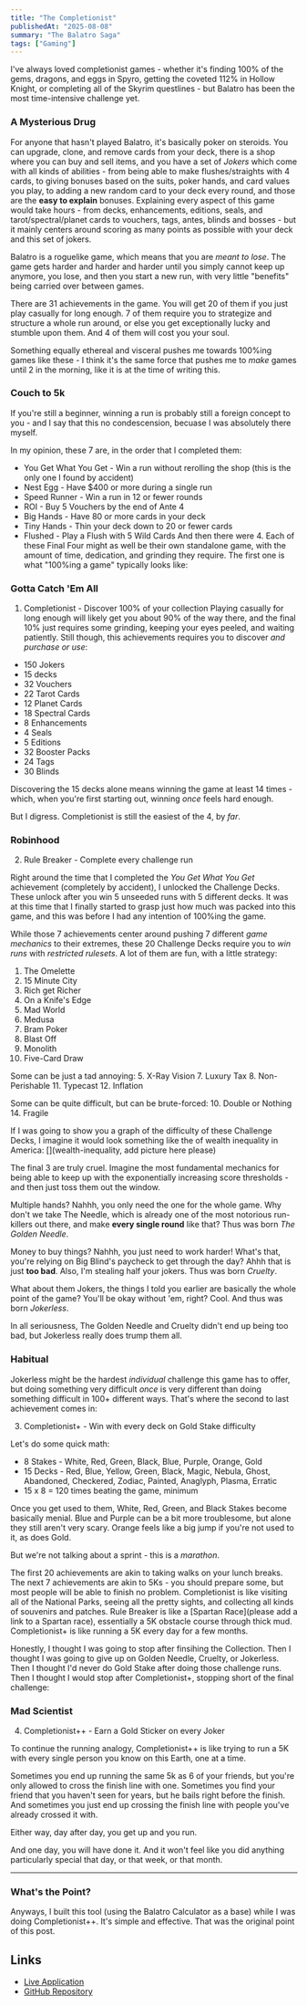 ```yaml
---
title: "The Completionist"
publishedAt: "2025-08-08"
summary: "The Balatro Saga"
tags: ["Gaming"]
---
```


I've always loved completionist games - whether it's finding 100% of the gems, dragons, and eggs in Spyro, getting the coveted 112% in Hollow Knight, or completing all of the Skyrim questlines - but Balatro has been the most time-intensive challenge yet.

### A Mysterious Drug

For anyone that hasn't played Balatro, it's basically poker on steroids. You can upgrade, clone, and remove cards from your deck, there is a shop where you can buy and sell items, and you have a set of _Jokers_ which come with all kinds of abilities - from being able to make flushes/straights with 4 cards, to giving bonuses based on the suits, poker hands, and card values you play, to adding a new random card to your deck every round, and those are the **easy to explain** bonuses. Explaining every aspect of this game would take hours - from decks, enhancements, editions, seals, and tarot/spectral/planet cards to vouchers, tags, antes, blinds and bosses - but it mainly centers around scoring as many points as possible with your deck and this set of jokers.

Balatro is a roguelike game, which means that you are _meant to lose_. The game gets harder and harder and harder until you simply cannot keep up anymore, you lose, and then you start a new run, with very little "benefits" being carried over between games.

There are 31 achievements in the game. You will get 20 of them if you just play casually for long enough. 7 of them require you to strategize and structure a whole run around, or else you get exceptionally lucky and stumble upon them. And 4 of them will cost you your soul.

Something equally ethereal and visceral pushes me towards 100%ing games like these - I think it's the same force that pushes me to _make_ games until 2 in the morning, like it is at the time of writing this.

### Couch to 5k

If you're still a beginner, winning a run is probably still a foreign concept to you - and I say that this no condescension, becuase I was absolutely there myself.

In my opinion, these 7 are, in the order that I completed them:

- You Get What You Get - Win a run without rerolling the shop (this is the only one I found by accident)
- Nest Egg - Have $400 or more during a single run
- Speed Runner - Win a run in 12 or fewer rounds
- ROI - Buy 5 Vouchers by the end of Ante 4
- Big Hands - Have 80 or more cards in your deck
- Tiny Hands - Thin your deck down to 20 or fewer cards
- Flushed - Play a Flush with 5 Wild Cards
  And then there were 4. Each of these Final Four might as well be their own standalone game, with the amount of time, dedication, and grinding they require.
  The first one is what "100%ing a game" typically looks like:

### Gotta Catch 'Em All

1. Completionist - Discover 100% of your collection
   Playing casually for long enough will likely get you about 90% of the way there, and the final 10% just requires some grinding, keeping your eyes peeled, and waiting patiently. Still though, this achievements requires you to discover _and purchase or use_:

- 150 Jokers
- 15 decks
- 32 Vouchers
- 22 Tarot Cards
- 12 Planet Cards
- 18 Spectral Cards
- 8 Enhancements
- 4 Seals
- 5 Editions
- 32 Booster Packs
- 24 Tags
- 30 Blinds

Discovering the 15 decks alone means winning the game at least 14 times - which, when you're first starting out, winning _once_ feels hard enough.

But I digress. Completionist is still the easiest of the 4, by _far_.

### Robinhood

2. Rule Breaker - Complete every challenge run

Right around the time that I completed the _You Get What You Get_ achievement (completely by accident), I unlocked the Challenge Decks. These unlock after you win 5 unseeded runs with 5 different decks. It was at this time that I finally started to grasp just how much was packed into this game, and this was before I had any intention of 100%ing the game.

While those 7 achievements center around pushing 7 different _game mechanics_ to their extremes, these 20 Challenge Decks require you to _win runs_ with _restricted rulesets_.
A lot of them are fun, with a little strategy:

1. The Omelette
2. 15 Minute City
3. Rich get Richer
4. On a Knife's Edge
5. Mad World
6. Medusa
7. Bram Poker
8. Blast Off
9. Monolith
10. Five-Card Draw

Some can be just a tad annoying: 5. X-Ray Vision 7. Luxury Tax 8. Non-Perishable 11. Typecast 12. Inflation

Some can be quite difficult, but can be brute-forced: 10. Double or Nothing 14. Fragile

If I was going to show you a graph of the difficulty of these Challenge Decks, I imagine it would look something like the of wealth inequality in America:
[](wealth-inequality, add picture here please)

The final 3 are truly cruel. Imagine the most fundamental mechanics for being able to keep up with the exponentially increasing score thresholds - and then just toss them out the window.

Multiple hands? Nahhh, you only need the one for the whole game. Why don't we take The Needle, which is already one of the most notorious run-killers out there, and make **every single round** like that? Thus was born _The Golden Needle_.

Money to buy things? Nahhh, you just need to work harder! What's that, you're relying on Big Blind's paycheck to get through the day? Ahhh that is just **too bad**. Also, I'm stealing half your jokers. Thus was born _Cruelty_.

What about them Jokers, the things I told you earlier are basically the whole point of the game? You'll be okay without 'em, right? Cool. And thus was born _Jokerless_.

In all seriousness, The Golden Needle and Cruelty didn't end up being too bad, but Jokerless really does trump them all.

### Habitual

Jokerless might be the hardest _individual_ challenge this game has to offer, but doing something very difficult _once_ is very different than doing something difficult in 100+ different ways. That's where the second to last achievement comes in:

3. Completionist+ - Win with every deck on Gold Stake difficulty

Let's do some quick math:

- 8 Stakes - White, Red, Green, Black, Blue, Purple, Orange, Gold
- 15 Decks - Red, Blue, Yellow, Green, Black, Magic, Nebula, Ghost, Abandoned, Checkered, Zodiac, Painted, Anaglyph, Plasma, Erratic
- 15 x 8 = 120 times beating the game, minimum

Once you get used to them, White, Red, Green, and Black Stakes become basically menial. Blue and Purple can be a bit more troublesome, but alone they still aren't very scary. Orange feels like a big jump if you're not used to it, as does Gold.

But we're not talking about a sprint - this is a _marathon_.

The first 20 achievements are akin to taking walks on your lunch breaks. The next 7 achievements are akin to 5Ks - you should prepare some, but most people will be able to finish no problem. Completionist is like visiting all of the National Parks, seeing all the pretty sights, and collecting all kinds of souvenirs and patches. Rule Breaker is like a [Spartan Race](please add a link to a Spartan race), essentially a 5K obstacle course through thick mud. Completionist+ is like running a 5K every day for a few months.

Honestly, I thought I was going to stop after finsihing the Collection. Then I thought I was going to give up on Golden Needle, Cruelty, or Jokerless. Then I thought I'd never do Gold Stake after doing those challenge runs. Then I thought I would stop after Completionist+, stopping short of the final challenge:

### Mad Scientist

4. Completionist++ - Earn a Gold Sticker on every Joker

To continue the running analogy, Completionist++ is like trying to run a 5K with every single person you know on this Earth, one at a time.

Sometimes you end up running the same 5k as 6 of your friends, but you're only allowed to cross the finish line with one. Sometimes you find your friend that you haven't seen for years, but he bails right before the finish. And sometimes you just end up crossing the finish line with people you've already crossed it with.

Either way, day after day, you get up and you run.

And one day, you will have done it. And it won't feel like you did anything particularly special that day, or that week, or that month.

---

### What's the Point?

Anyways, I built this tool (using the Balatro Calculator as a base) while I was doing Completionist++. It's simple and effective. That was the original point of this post.

<LaunchButton
  href="https://balatro-sticker-tracker.vercel.app"
  title="Check it out!"
  icon=""
  color="orange"
/>

## Links

- [Live Application](https://balatro-sticker-tracker.vercel.app)
- [GitHub Repository](https://github.com/bbeaudet-dev/balatro-sticker-tracker)
